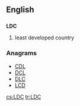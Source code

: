 ==English==

==={{initialism}}===
'''LDC'''

# least developed country

===Anagrams===
* [[CDL#English|CDL]] 
* [[DCL#English|DCL]]
* [[DLC#English|DLC]]
* [[LCD#English|LCD]]

[[cs:LDC]]
[[tr:LDC]]